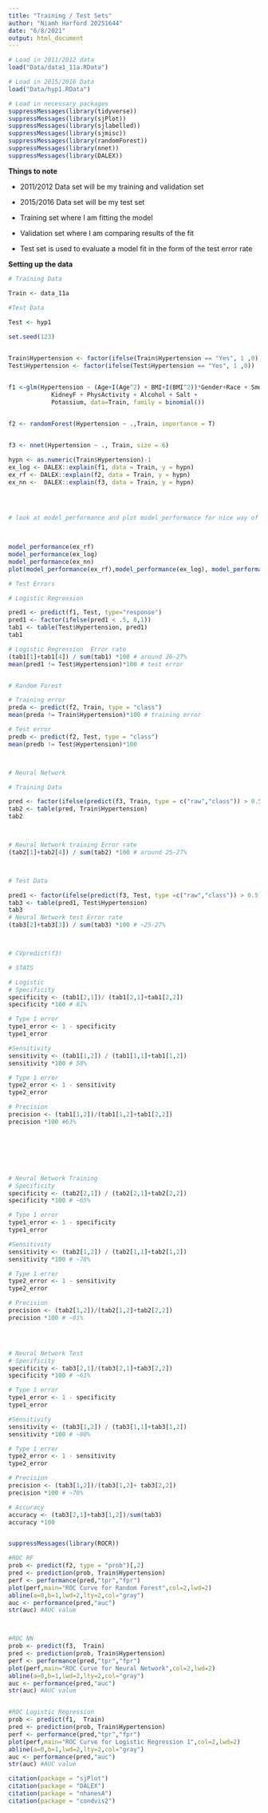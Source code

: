 ```yaml
---
title: "Training / Test Sets"
author: "Niamh Harford 20251644"
date: "6/8/2021"
output: html_document
---
```


```r
# Load in 2011/2012 data
load("Data/data1_11a.RData")

# Load in 2015/2016 Data
load("Data/hyp1.RData")
```


```r
# Load in necessary packages
suppressMessages(library(tidyverse))
suppressMessages(library(sjPlot))
suppressMessages(library(sjlabelled))
suppressMessages(library(sjmisc))
suppressMessages(library(randomForest))
suppressMessages(library(nnet)) 
suppressMessages(library(DALEX))
```


**Things to note **

+ 2011/2012 Data set will be my training and validation set

+ 2015/2016 Data set will be my test set

+ Training set where I am fitting the model 

+ Validation set where I am comparing results of the fit 

+ Test set is used to evaluate a model fit in the form of the test error rate


**Setting up the data **

```r
# Training Data

Train <- data_11a
  
#Test Data

Test <- hyp1
```



```r
set.seed(123)


Train$Hypertension <- factor(ifelse(Train$Hypertension == "Yes", 1 ,0))
Test$Hypertension <- factor(ifelse(Test$Hypertension == "Yes", 1 ,0))


f1 <-glm(Hypertension ~ (Age+I(Age^2) + BMI+I(BMI^2))*Gender+Race + Smoking + Diabetes + 
            KidneyF + PhysActivity + Alcohol + Salt +
            Potassium, data=Train, family = binomial())
 

f2 <- randomForest(Hypertension ~ .,Train, importance = T)


f3 <- nnet(Hypertension ~ ., Train, size = 6)

hypn <- as.numeric(Train$Hypertension)-1
ex_log <- DALEX::explain(f1, data = Train, y = hypn)
ex_rf <- DALEX::explain(f2, data = Train, y = hypn)
ex_nn <-  DALEX::explain(f3, data = Train, y = hypn)

 


# look at model_performance and plot model_performance for nice way of getting roc and model summaries.

 

model_performance(ex_rf)
model_performance(ex_log)
model_performance(ex_nn)
plot(model_performance(ex_rf),model_performance(ex_log), model_performance(ex_nn), geom = "roc") 
```



```r
# Test Errors

# Logistic Regression

pred1 <- predict(f1, Test, type="response")
pred1 <- factor(ifelse(pred1 < .5, 0,1))
tab1 <- table(Test$Hypertension, pred1)
tab1

# Logistic Regression  Error rate
(tab1[1]+tab1[4]) / sum(tab1) *100 # around 26-27%
mean(pred1 != Test$Hypertension)*100 # test error


# Random Forest

# Training error
preda <- predict(f2, Train, type = "class")
mean(preda != Train$Hypertension)*100 # training error

# Test error
predb <- predict(f2, Test, type = "class")
mean(predb != Test$Hypertension)*100



# Neural Network 

# Training Data

pred <- factor(ifelse(predict(f3, Train, type = c("raw","class")) > 0.5,1,0))
tab2 <- table(pred, Train$Hypertension)
tab2



# Neural Network training Error rate
(tab2[1]+tab2[4]) / sum(tab2) *100 # around 25-27%



# Test Data

pred1 <- factor(ifelse(predict(f3, Test, type =c("raw","class")) > 0.5,1,0))
tab3 <- table(pred1, Test$Hypertension)
tab3
# Neural Network test Error rate
(tab3[2]+tab3[3]) / sum(tab3) *100 # ~25-27%



# CVpredict(f3)
```


```r
# STATS

# Logistic 
# Specificity 
specificity <- (tab1[2,1])/ (tab1[2,1]+tab1[2,2])
specificity *100 # 81%

# Type 1 error
type1_error <- 1 - specificity
type1_error

#Sensitivity
sensitivity <- (tab1[1,2]) / (tab1[1,1]+tab1[1,2])
sensitivity *100 # 58%

# Type 1 error
type2_error <- 1 - sensitivity
type2_error

# Precision
precision <- (tab1[1,2])/(tab1[1,2]+tab1[2,2])
precision *100 #63%







# Neural Network Training
# Specificity 
specificity <- (tab2[2,1]) / (tab2[2,1]+tab2[2,2])
specificity *100 # ~65%

# Type 1 error
type1_error <- 1 - specificity
type1_error

#Sensitivity
sensitivity <- (tab2[1,2]) / (tab2[1,1]+tab2[1,2])
sensitivity *100 # ~78%

# Type 1 error
type2_error <- 1 - sensitivity
type2_error

# Precision
precision <- (tab2[1,2])/(tab2[1,2]+tab2[2,2])
precision *100 # ~81%




# Neural Network Test
# Specificity
specificity <- tab3[2,1]/(tab3[2,1]+tab3[2,2])
specificity *100 # ~61%

# Type 1 error
type1_error <- 1 - specificity
type1_error

#Sensitivity
sensitivity <- (tab3[1,2]) / (tab3[1,1]+tab3[1,2])
sensitivity *100 # ~80%

# Type 1 error
type2_error <- 1 - sensitivity
type2_error

# Precision
precision <- (tab3[1,2])/(tab3[1,2]+ tab3[2,2])
precision *100 # ~78%

# Accuracy
accuracy <- (tab3[2,1]+tab3[1,2])/sum(tab3)
accuracy *100



```



```r
suppressMessages(library(ROCR))

#ROC RF
prob <- predict(f2, type = "prob")[,2]
pred <- prediction(prob, Train$Hypertension)
perf <- performance(pred,"tpr","fpr")
plot(perf,main="ROC Curve for Random Forest",col=2,lwd=2)
abline(a=0,b=1,lwd=2,lty=2,col="gray")
auc <- performance(pred,"auc")
str(auc) #AUC value



#ROC NN
prob <- predict(f3,  Train)
pred <- prediction(prob, Train$Hypertension)
perf <- performance(pred,"tpr","fpr")
plot(perf,main="ROC Curve for Neural Network",col=2,lwd=2)
abline(a=0,b=1,lwd=2,lty=2,col="gray")
auc <- performance(pred,"auc")
str(auc) #AUC value


#ROC Logistic Regression
prob <- predict(f1,  Train)
pred <- prediction(prob, Train$Hypertension)
perf <- performance(pred,"tpr","fpr")
plot(perf,main="ROC Curve for Logistic Regression 1",col=2,lwd=2)
abline(a=0,b=1,lwd=2,lty=2,col="gray")
auc <- performance(pred,"auc")
str(auc) #AUC value
```


```r
citation(package = "sjPlot")
citation(package = "DALEX")
citation(package = "nhanesA")
citation(package = "condvis2")
```




